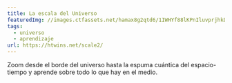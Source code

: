 ```yaml
---
title: La escala del Universo
featuredImg: //images.ctfassets.net/hamax8g2qtd6/1IWHYf88lKPnIluvprjhkD/4e6224ce26755b629fe1464f0f505421/escala-del-universo.jpg
tags:
  - universo
  - aprendizaje
url: https://htwins.net/scale2/
---
```


Zoom desde el borde del universo hasta la espuma cuántica del espacio-tiempo y aprende sobre todo lo que hay en el medio.
